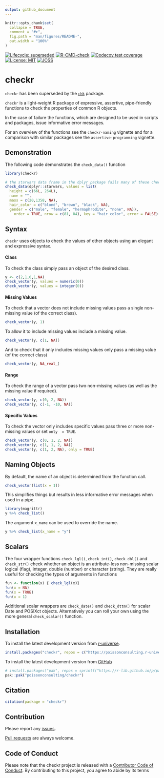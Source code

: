```yaml
---
output: github_document
---
```


<!-- README.md is generated from README.Rmd. Please edit that file -->

```r
knitr::opts_chunk$set(
  collapse = TRUE,
  comment = "#>",
  fig.path = "man/figures/README-",
  out.width = "100%"
)
```

<!-- badges: start -->
[![Lifecycle: superseded](https://img.shields.io/badge/lifecycle-superseded-blue.svg)](https://lifecycle.r-lib.org/articles/stages.html#superseded)
[![R-CMD-check](https://github.com/poissonconsulting/checkr/actions/workflows/R-CMD-check.yaml/badge.svg)](https://github.com/poissonconsulting/checkr/actions/workflows/R-CMD-check.yaml)
[![Codecov test coverage](https://codecov.io/gh/poissonconsulting/checkr/branch/master/graph/badge.svg)](https://codecov.io/gh/poissonconsulting/checkr?branch=master)
[![License: MIT](https://img.shields.io/badge/License-MIT-green.svg)](https://opensource.org/licenses/MIT)
[![JOSS](http://joss.theoj.org/papers/10.21105/joss.00624/status.svg)](https://doi.org/10.21105/joss.00624)
<!-- badges: end -->

# checkr

`checkr` has been superseded by the [`chk`](https://github.com/poissonconsulting/chk) package.

`checkr` is a light-weight R package of expressive, assertive, pipe-friendly functions to check the properties of common R objects.

In the case of failure the functions, which are designed to be used in scripts and packages,
issue informative error messages.

For an overview of the functions see the `checkr-naming` vignette and for a comparison with similar packages see the `assertive-programming` vignette.

## Demonstration

The following code demonstrates the `check_data()` function
```r
library(checkr)

# the starwars data frame in the dplyr package fails many of these checks
check_data(dplyr::starwars, values = list(
  height = c(66L, 264L),
  name = "",
  mass = c(20,1358, NA),
  hair_color = c("blond", "brown", "black", NA),
  gender = c("male", "female", "hermaphrodite", "none", NA)), 
    order = TRUE, nrow = c(81, 84), key = "hair_color", error = FALSE)
```

## Syntax

`checkr` uses objects to check 
the values of other objects using an elegant and expressive syntax.

#### Class

To check the class simply pass an object of the desired class.
```r
y <- c(2,1,0,1,NA)
check_vector(y, values = numeric(0))
check_vector(y, values = integer(0))
```

#### Missing Values

To check that a vector does not include missing values pass a single non-missing value (of the correct class).
```r
check_vector(y, 1)
```

To allow it to include missing values include a missing value.
```r
check_vector(y, c(1, NA))
```

And to check that it only includes missing values only pass a missing value (of the correct class)
```r
check_vector(y, NA_real_)
```

#### Range

To check the range of a vector pass two non-missing values (as well as the missing value if required).
```r
check_vector(y, c(0, 2, NA))
check_vector(y, c(-1, -10, NA))
```

#### Specific Values

To check the vector only includes specific values pass three or more non-missing values or 
set `only  = TRUE`.
```r
check_vector(y, c(0, 1, 2, NA))
check_vector(y, c(1, 1, 2, NA))
check_vector(y, c(1, 2, NA), only = TRUE)
```

## Naming Objects

By default, the name of an object is determined from the function call.
```r
check_vector(list(x = 1))
```

This simplifies things but results in less informative error messages when used in a pipe.
```r
library(magrittr)
y %>% check_list()
```

The argument `x_name` can be used to override the name.
```r
y %>% check_list(x_name = "y")
```

## Scalars

The four wrapper functions 
`check_lgl()`, `check_int()`, `check_dbl()` and `check_str()` check whether an object 
is an attribute-less non-missing scalar logical (flag), integer, double (number) or character (string).
They are really useful for checking the types of arguments in functions

```r
fun <- function(x) { check_lgl(x)}
fun(x = NA)
fun(x = TRUE)
fun(x = 1)
```

Additional scalar wrappers are `check_date()` and `check_dttm()` for scalar Date and POSIXct objects.
Alternatively you can roll your own using the more general `check_scalar()` function.

## Installation


To install the latest development version from [r-universe](https://poissonconsulting.r-universe.dev/checkr).
```r
install.packages("checkr", repos = c("https://poissonconsulting.r-universe.dev", "https://cloud.r-project.org"))
```

To install the latest development version from [GitHub](https://github.com/poissonconsulting/checkr)
```r
# install.packages("pak", repos = sprintf("https://r-lib.github.io/p/pak/stable/%s/%s/%s", .Platform$pkgType, R.Version()$os, R.Version()$arch))
pak::pak("poissonconsulting/checkr")
```

## Citation

```r
citation(package = "checkr")
```

## Contribution

Please report any [issues](https://github.com/poissonconsulting/checkr/issues).

[Pull requests](https://github.com/poissonconsulting/checkr/pulls) are always welcome.

## Code of Conduct

Please note that the checkr project is released with a [Contributor Code of Conduct](https://contributor-covenant.org/version/2/0/CODE_OF_CONDUCT.html). 
By contributing to this project, you agree to abide by its terms
